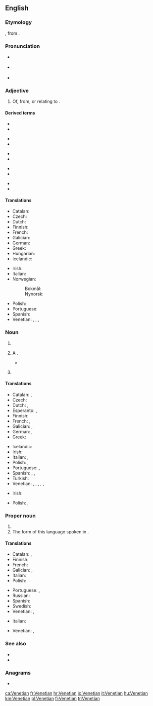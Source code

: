 ==English==

===Etymology===
{{suffix|en|Venetia|an}}, from {{der|en|la|Venetia||Venice}}.

===Pronunciation===
* {{a|GA}} {{IPA|/vəˈniʃən/|lang=en}}
* {{a|RP}} {{IPA|/vəˈniːʃən/|lang=en}}
* {{rhymes|iːʃən|lang=en}}

===Adjective===
{{en-adj|-}}

# Of, from, or relating to {{l|en|Venice}}.

====Derived terms====
{{der-top5}}
* {{l|en|Venetian blind}}
* {{l|en|Venetian carpet}}
{{der-mid5}}
* {{l|en|Venetian ceruse}}
* {{l|en|Venetian chalk}}
{{der-mid5}}
* {{l|en|Venetian door}}
* {{l|en|Venetian glass}}
{{der-mid5}}
* {{l|en|Venetian red}}
* {{l|en|Venetian soap}}
{{der-mid5}}
* {{l|en|Venetian sumac}}
* {{l|en|Venetian window}}
{{der-bottom}}

====Translations====
{{trans-top|relating to Venice}}
* Catalan: {{t|ca|venecià}}
* Czech: {{t+|cs|benátský}}
* Dutch: {{t+|nl|Venetiaans}}
* Finnish: {{t+|fi|venetsialainen}}
* French: {{t+|fr|vénitien}}
* Galician: {{t|gl|veneciano}}
* German: {{t+|de|venezianisch}}
* Greek: {{t+|el|βενετσιάνικος}}
* Hungarian: {{t+|hu|velencei}}
* Icelandic: {{t|is|feneyskur}}
{{trans-mid}}
* Irish: {{t|ga|Veinéiseach}}
* Italian: {{t+|it|veneziano}}
* Norwegian:
*: Bokmål: {{t|nb|venetiansk}}
*: Nynorsk: {{t|nn|venetiansk}}
* Polish: {{t+|pl|wenecki}}
* Portuguese: {{t+|pt|veneziano}}
* Spanish: {{t+|es|veneciano}}
* Venetian: {{t|vec|venessian}}, {{t|vec|venesian}}, {{t|vec|venessiano}}, {{t|vec|venesiano}}
{{trans-bottom}}

===Noun===
{{en-noun}}

# {{l|en|An inhabitant or a resident of [[Venice]] and the region of [[Venezia]].}}
# {{lb|en|colloquial}} A {{l|en|Venetian blind}}.
#* {{quote-book|year=1859|author=Mowbray Thomson|authorlink=Mowbray Thomson|title=The Story of Cawnpore|passage=We never saw her ladyship, but the attendants told us, that the '''Venetians''' of her apartments were not impenetrably opaque from within, and that the old lady had seen us, and was concerned for our welfare.}}
# {{lb|en|obsolete|in the plural}} {{l|en|galligaskins}}

====Translations====
{{trans-top|inhabitant of Venice (city)}}
* Catalan: {{t|ca|venecià|m}}, {{t|ca|veneciana|f}}
* Czech: {{t|cs|Benátčan|m}}
* Dutch: {{t+|nl|Venetiaan|m}}, {{t+|nl|Venetiaanse|f}}
* Esperanto: {{t|eo|veneciano}} {{qualifier|man or woman}}, {{t|eo|venecianino}} {{qualifier|woman}}
* Finnish: {{t+|fi|venetsialainen}}
* French: {{t+|fr|Vénitien|m}}, {{t+|fr|Vénitienne|f}}
* Galician: {{t|gl|veneciano|m}}, {{t+|gl|véneto|m}}
* German: {{t+|de|Venezianer|m}}, {{t+|de|Venezianerin|f}}
* Greek: {{t|el|Βενετσιάνος|m}}
{{trans-mid}}
* Icelandic: {{t|is|Feneyingur|m}}
* Irish: {{t|ga|Veinéiseach|m}}
* Italian: {{t+|it|veneziano|m}}, {{t+|it|veneziana|f}}
* Polish: {{t+|pl|wenecjanin|m}}, {{t+|pl|wenecjanka|f}}
* Portuguese: {{t+|pt|veneziano|m}}, {{t|pt|veneziana|f}}
* Spanish: {{t+|es|veneciano|m}}, {{t+|es|veneciana|f}}, {{t+|es|véneto|m}}
* Turkish: {{t|tr|Venedikli}}
* Venetian: {{t|vec|venessian|m}}, {{t|vec|venessiano|m}}, {{t|vec|venessiana|f}}, {{t|vec|venesian|m}}, {{t|vec|venesiano|m}}, {{t|vec|venesiana|f}}
{{trans-bottom}}
{{trans-top|inhabitant of Venice (region)}}
* Irish: {{t|ga|Veinéiseach|m}}
{{trans-mid}}
* Polish: {{t+|pl|Wenecjanin|m}}, {{t+|pl|Wenecjanka|f}}
{{trans-bottom}}

===Proper noun===
{{en-proper noun}}
{{wikipedia|Venetian language}}

# {{def|The [[Romance]] [[language]] spoken mostly in the [[Veneto]] region of [[Italy]], sometimes considered to be a [[dialect]] of [[Italian]]. It should not be confused with [[Venetic]], an extinct [[Indo-European]] language once spoken in the same area.}}
# The form of this language spoken in {{l|en|Venice}}.

====Translations====
{{trans-top|Romance language}}
* Catalan: {{t|ca|venecià|m}}, {{t|ca|vènet|m}}
* Finnish: {{t+|fi|venetsia}}
* French: {{t+|fr|vénitien|m}}
* Galician: {{t|gl|veneciano|m}}, {{t+|gl|véneto|m}}
* Italian: {{t+|it|veneto|m}}
* Polish: {{t+|pl|wenecki|m}}
{{trans-mid}}
* Portuguese: {{t+|pt|vêneto|m}}, {{t+|pt|veneziano|m}}
* Russian: {{t+|ru|вене́тский}}
* Spanish: {{t+|es|veneciano|m}}
* Swedish: {{t+|sv|venetianska|c}}
* Venetian: {{t+|vec|vèneto|m}}, {{t|vec|łéngua vèneta|f}}
{{trans-bottom}}
{{trans-top|form spoken in Venice}}
* Italian: {{t+|it|veneziano|m}}
{{trans-mid}}
* Venetian: {{t|vec|venesian|m}}, {{t|vec|venessian|m}}
{{trans-bottom}}

===See also===
* {{langcat|vec}}
* {{ISO 639|link=Linguist List||lang=Venetic|code=vec}}

===Anagrams===
* {{l|en|Aventine}}

{{catlangcode|en|Demonyms|Languages}}

[[ca:Venetian]]
[[fr:Venetian]]
[[hr:Venetian]]
[[io:Venetian]]
[[it:Venetian]]
[[hu:Venetian]]
[[km:Venetian]]
[[pl:Venetian]]
[[fi:Venetian]]
[[tr:Venetian]]